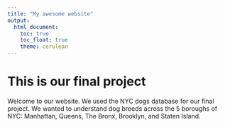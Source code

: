 ```yaml
---
title: "My awesome website"
output: 
  html_document:
    toc: true
    toc_float: true
    theme: cerulean
---
```


# This is our final project

Welcome to our website. We used the NYC dogs database for our final project. We wanted to understand dog breeds across the 5 boroughs of NYC: Manhattan, Queens, The Bronx, Brooklyn, and Staten Island. 